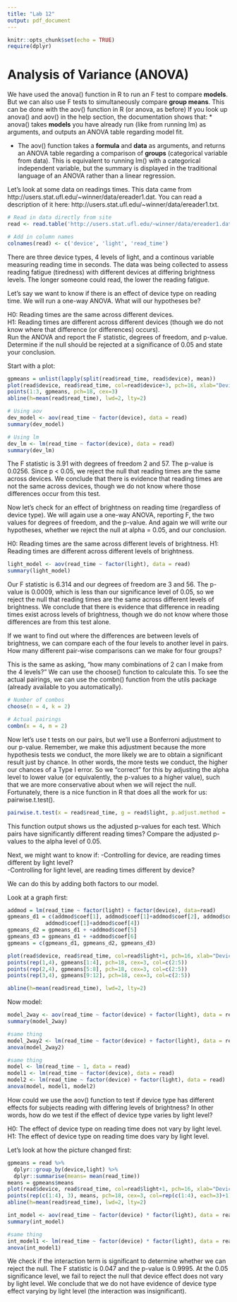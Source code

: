```yaml
---
title: "Lab 12"
output: pdf_document
---
```


```r
knitr::opts_chunk$set(echo = TRUE)
require(dplyr)
```

# Analysis of Variance (ANOVA)

We have used the anova() function in R to run an F test to compare **models**. But we can also use F tests to simultaneously compare **group means**. This can be done with the aov() function in R (or anova, as before) If you look up anova() and aov() in the help section, the documentation shows that: 
* anova() takes **models** you have already run (like from running lm) as arguments, and outputs an ANOVA table regarding model fit.  

* The aov() function takes a **formula** and **data** as arguments, and returns an ANOVA table regarding a comparison of **groups** (categorical variable from data). This is equivalent to running lm() with a categorical independent variable, but the summary is displayed in the traditional language of an ANOVA rather than a linear regression.  

Let's look at some data on readings times. This data came from http://users.stat.ufl.edu/~winner/data/ereader1.dat. You can read a description of it here: http://users.stat.ufl.edu/~winner/data/ereader1.txt.  

```r
# Read in data directly from site
read <- read.table('http://users.stat.ufl.edu/~winner/data/ereader1.dat')

# Add in column names
colnames(read) <- c('device', 'light', 'read_time')
```

There are three device types, 4 levels of light, and a continous variable measuring reading time in seconds. The data was being collected to assess reading fatigue (tiredness) with different devices at differing brightness levels. The longer someone could read, the lower the reading fatigue.  

Let's say we want to know if there is an effect of device type on reading time. We will run a one-way ANOVA. What will our hypotheses be?  

H0: Reading times are the same across different devices.  
H1: Reading times are different across different devices (though we do not know where that difference (or differences) occurs).  
Run the ANOVA and report the F statistic, degrees of freedom, and p-value. Determine if the null should be rejected at a significance of 0.05 and state your conclusion.  

Start with a plot:  
```r
gpmeans = unlist(lapply(split(read$read_time, read$device), mean))
plot(read$device, read$read_time, col=read$device+3, pch=16, xlab="Device", ylab="Read Time")
points(1:3, gpmeans, pch=18, cex=3)
abline(h=mean(read$read_time), lwd=2, lty=2)
```


```r
# Using aov
dev_model <- aov(read_time ~ factor(device), data = read)
summary(dev_model)

# Using lm
dev_lm <- lm(read_time ~ factor(device), data = read)
summary(dev_lm)
```

The F statistic is 3.91 with degrees of freedom 2 and 57. The p-value is 0.0256. Since p < 0.05, we reject the null that reading times are the same across devices. We conclude that there is evidence that reading times are not the same across devices, though we do not know where those differences occur from this test.  

Now let's check for an effect of brightness on reading time (regardless of device type). We will again use a one-way ANOVA, reporting F, the two values for degrees of freedom, and the p-value. And again we will write our hypotheses, whether we reject the null at alpha = 0.05, and our conclusion.  

H0: Reading times are the same across different levels of brightness.
H1: Reading times are different across different levels of brightness.

```r
light_model <- aov(read_time ~ factor(light), data = read)
summary(light_model)
```

Our F statistic is 6.314 and our degrees of freedom are 3 and 56. The p-value is 0.0009, which is less than our significance level of 0.05, so we reject the null that reading times are the same across different levels of brightness. We conclude that there is evidence that difference in reading times exist across levels of brightness, though we do not know where those differences are from this test alone.  

If we want to find out where the differences are between levels of brightness, we can compare each of the four levels to another level in pairs. How many different pair-wise comparisons can we make for four groups?  

This is the same as asking, "how many combinations of 2 can I make from the 4 levels?" We can use the choose() function to calculate this. To see the actual pairings, we can use the combn() function from the utils package (already available to you automatically).

```r
# Number of combos
choose(n = 4, k = 2)

# Actual pairings
combn(x = 4, m = 2)
```

Now let's use t tests on our pairs, but we'll use a Bonferroni adjustment to our p-value. Remember, we make this adjustment because the more hypothesis tests we conduct, the more likely we are to obtain a significant result just by chance. In other words, the more tests we conduct, the higher our chances of a Type I error. So we "correct" for this by adjusting the alpha level to lower value (or equivalently, the p-values to a higher value), such that we are more conservative about when we will reject the null. Fortunately, there is a nice function in R that does all the work for us: pairwise.t.test().  

```r
pairwise.t.test(x = read$read_time, g = read$light, p.adjust.method = 'bonferroni')
```

This function output shows us the adjusted p-values for each test. Which pairs have significantly different reading times? Compare the adjusted p-values to the alpha level of 0.05.  


Next, we might want to know if:
 -Controlling for device, are reading times different by light level?  
 -Controlling for light level, are reading times different by device?  
 
We can do this by adding both factors to our model.  

Look at a graph first:  
```r
addmod = lm(read_time ~ factor(light) + factor(device), data=read)
gpmeans_d1 = c(addmod$coef[1], addmod$coef[1]+addmod$coef[2], addmod$coef[1]+addmod$coef[3],
            addmod$coef[1]+addmod$coef[4])
gpmeans_d2 = gpmeans_d1 + +addmod$coef[5]
gpmeans_d3 = gpmeans_d1 + +addmod$coef[6]
gpmeans = c(gpmeans_d1, gpmeans_d2, gpmeans_d3)

plot(read$device, read$read_time, col=read$light+1, pch=16, xlab="Device", ylab="Read Time")
points(rep(1,4), gpmeans[1:4], pch=18, cex=3, col=c(2:5))
points(rep(2,4), gpmeans[5:8], pch=18, cex=3, col=c(2:5))
points(rep(3,4), gpmeans[9:12], pch=18, cex=3, col=c(2:5))

abline(h=mean(read$read_time), lwd=2, lty=2)
```
    
Now model:  
```r
model_2way <- aov(read_time ~ factor(device) + factor(light), data = read)
summary(model_2way)

#same thing
model_2way2 <- lm(read_time ~ factor(device) + factor(light), data = read)
anova(model_2way2)

#same thing
model <- lm(read_time ~ 1, data = read)
model1 <- lm(read_time ~ factor(device), data = read)
model2 <- lm(read_time ~ factor(device) + factor(light), data = read)
anova(model, model1, model2)
```
    


How could we use the aov() function to test if device type has different effects for subjects reading with differing levels of brightness? In other words, how do we test if the effect of device type varies by light level?  

H0: The effect of device type on reading time does not vary by light level.
H1: The effect of device type on reading time does vary by light level.  

Let's look at how the picture changed first:   
```r
gpmeans = read %>% 
  dplyr::group_by(device,light) %>% 
  dplyr::summarise(means= mean(read_time))
means = gpmeans$means
plot(read$device, read$read_time, col=read$light+1, pch=16, xlab="Device", ylab="Read Time")
points(rep(c(1:4), 3), means, pch=18, cex=3, col=rep(c(1:4), each=3)+1)
abline(h=mean(read$read_time), lwd=2, lty=2)
```


```r
int_model <- aov(read_time ~ factor(device) * factor(light), data = read)
summary(int_model)

#same thing
int_model1 <- lm(read_time ~ factor(device) * factor(light), data = read)
anova(int_model1)
```


We check if the interaction term is significant to determine whether we can reject the null. The F statistic is 0.047 and the p-value is 0.9995. At the 0.05 significance level, we fail to reject the null that device effect does not vary by light level. We conclude that we do not have evidence of device type effect varying by light level (the interaction was insignificant).  











